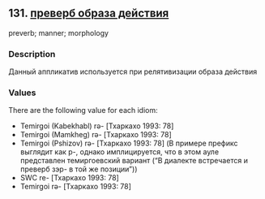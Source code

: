 ## 131. <a href =  'https://agricolamz.github.io/The_Circassian_Isoglosses_Database/131.html' target='_blank'>преверб образа действия</a>
preverb; manner; morphology

### Description

Данный аппликатив используется при релятивизации образа действия

### Values
There are the following value for each idiom:

* Temirgoi (Kabekhabl) rə- [Тхаркахо 1993: 78] 
* Temirgoi (Mamkheg) rə- [Тхаркахо 1993: 78] 
* Temirgoi (Pshizov) rə- [Тхаркахо 1993: 78] (В примере префикс выглядит как р-, однако имплицируется, что в этом ауле представлен темиргоевский вариант ("В диалекте встречается и преверб зэр- в той же позиции"))
* SWC  re- [Тхаркахо 1993: 78] 
* Temirgoi  rə- [Тхаркахо 1993: 78] 


